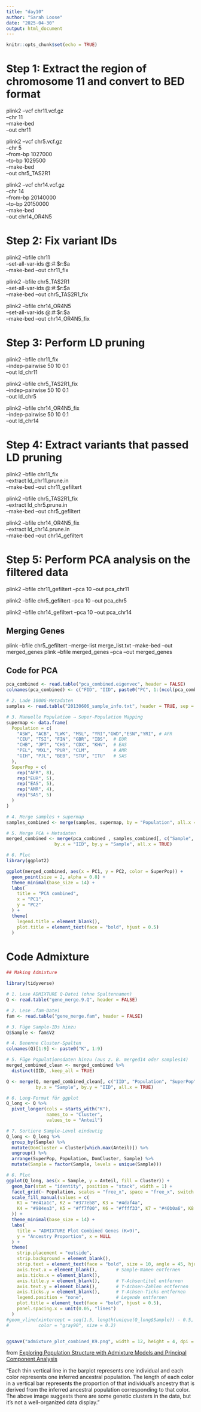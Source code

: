 ```yaml
---
title: "day10"
author: "Sarah Loose"
date: "2025-04-30"
output: html_document
---
```


```r
knitr::opts_chunk$set(echo = TRUE)
```

# Step 1: Extract the region of chromosome 11 and convert to BED format
plink2 --vcf chr11.vcf.gz \
  --chr 11 \
  --make-bed \
  --out chr11

plink2 --vcf chr5.vcf.gz \
  --chr 5 \
  --from-bp 1027000 \
  --to-bp 1029500 \
  --make-bed \
  --out chr5_TAS2R1

 
plink2 --vcf chr14.vcf.gz \
  --chr 14 \
  --from-bp 20140000 \
  --to-bp 20150000 \
  --make-bed \
  --out chr14_OR4N5

# Step 2: Fix variant IDs
plink2 --bfile chr11 \
  --set-all-var-ids @:#:\$r:\$a \
  --make-bed --out chr11_fix
  
plink2 --bfile chr5_TAS2R1 \
  --set-all-var-ids @:#:\$r:\$a \
  --make-bed --out chr5_TAS2R1_fix

plink2 --bfile chr14_OR4N5 \
  --set-all-var-ids @:#:\$r:\$a \
  --make-bed --out chr14_OR4N5_fix

# Step 3: Perform LD pruning
plink2 --bfile chr11_fix \
  --indep-pairwise 50 10 0.1 \
  --out ld_chr11
  
plink2 --bfile chr5_TAS2R1_fix \
  --indep-pairwise 50 10 0.1 \
  --out ld_chr5
 
plink2 --bfile chr14_OR4N5_fix \
  --indep-pairwise 50 10 0.1 \
  --out ld_chr14

# Step 4: Extract variants that passed LD pruning
plink2 --bfile chr11_fix \
  --extract ld_chr11.prune.in \
  --make-bed --out chr11_gefiltert
  

plink2 --bfile chr5_TAS2R1_fix \
  --extract ld_chr5.prune.in \
  --make-bed --out chr5_gefiltert


plink2 --bfile chr14_OR4N5_fix \
  --extract ld_chr14.prune.in \
  --make-bed --out chr14_gefiltert


# Step 5: Perform PCA analysis on the filtered data
plink2 --bfile chr11_gefiltert --pca 10 --out pca_chr11

plink2 --bfile chr5_gefiltert --pca 10 --out pca_chr5

plink2 --bfile chr14_gefiltert --pca 10 --out pca_chr14

## Merging Genes 
plink --bfile chr5_gefiltert --merge-list merge_list.txt --make-bed --out merged_genes
plink --bfile merged_genes --pca --out merged_genes

 
## Code for PCA
```r
pca_combined <- read.table("pca_combined.eigenvec", header = FALSE)
colnames(pca_combined) <- c("FID", "IID", paste0("PC", 1:(ncol(pca_combined) - 2)))

# 2. Lade 1000G-Metadaten
samples <- read.table("20130606_sample_info.txt", header = TRUE, sep = "\t")

# 3. Manuelle Population → Super-Population Mapping
supermap <- data.frame(
  Population = c(
    "ASW", "ACB", "LWK", "MSL", "YRI","GWD","ESN","YRI", # AFR
    "CEU", "TSI", "FIN", "GBR", "IBS",  # EUR
    "CHB", "JPT", "CHS", "CDX", "KHV",  # EAS
    "PEL", "MXL", "PUR", "CLM",         # AMR
    "GIH", "PJL", "BEB", "STU", "ITU"   # SAS
  ),
  SuperPop = c(
    rep("AFR", 8),
    rep("EUR", 5),
    rep("EAS", 5),
    rep("AMR", 4),
    rep("SAS", 5)
  )
)

# 4. Merge samples + supermap
samples_combined <- merge(samples, supermap, by = "Population", all.x = TRUE)

# 5. Merge PCA + Metadaten
merged_combined <- merge(pca_combined , samples_combined[, c("Sample", "Population", "SuperPop")],
                  by.x = "IID", by.y = "Sample", all.x = TRUE)

# 6. Plot
library(ggplot2)

ggplot(merged_combined, aes(x = PC1, y = PC2, color = SuperPop)) +
  geom_point(size = 2, alpha = 0.8) +
  theme_minimal(base_size = 14) +
  labs(
    title = "PCA combined",
    x = "PC1",
    y = "PC2"
  ) +
  theme(
    legend.title = element_blank(),
    plot.title = element_text(face = "bold", hjust = 0.5)
  )
```

# Code Admixture
```r
## Making Admixture

library(tidyverse)

# 1. Lese ADMIXTURE Q-Datei (ohne Spaltennamen)
Q <- read.table("gene_merge.9.Q", header = FALSE)

# 2. Lese .fam-Datei
fam <- read.table("gene_merge.fam", header = FALSE)

# 3. Füge Sample-IDs hinzu
Q$Sample <- fam$V2

# 4. Benenne Cluster-Spalten
colnames(Q)[1:9] <- paste0("K", 1:9)

# 5. Füge Populationsdaten hinzu (aus z. B. merged14 oder samples14)
merged_combined_clean <- merged_combined %>%
  distinct(IID, .keep_all = TRUE)

Q <- merge(Q, merged_combined_clean[, c("IID", "Population", "SuperPop")],
           by.x = "Sample", by.y = "IID", all.x = TRUE)

# 6. Long-Format für ggplot
Q_long <- Q %>%
  pivot_longer(cols = starts_with("K"),
               names_to = "Cluster",
               values_to = "Anteil")

# 7. Sortiere Sample-Level eindeutig
Q_long <- Q_long %>%
  group_by(Sample) %>%
  mutate(DomCluster = Cluster[which.max(Anteil)]) %>%
  ungroup() %>%
  arrange(SuperPop, Population, DomCluster, Sample) %>%
  mutate(Sample = factor(Sample, levels = unique(Sample)))

# 6. Plot
ggplot(Q_long, aes(x = Sample, y = Anteil, fill = Cluster)) +
  geom_bar(stat = "identity", position = "stack", width = 1) +
  facet_grid(~ Population, scales = "free_x", space = "free_x", switch = "x") +
  scale_fill_manual(values = c(
    K1 = "#e41a1c", K2 = "#377eb8", K3 = "#4daf4a",
    K4 = "#984ea3", K5 = "#ff7f00", K6 = "#ffff33", K7 = "#40b0a6", K8 = "#999999", K9 = "#f781bf"
  )) +
  theme_minimal(base_size = 14) +
  labs(
    title = "ADMIXTURE Plot Combined Genes (K=9)",
    y = "Ancestry Proportion", x = NULL
  ) +
  theme(
    strip.placement = "outside",
    strip.background = element_blank(),
    strip.text = element_text(face = "bold", size = 10, angle = 45, hjust = 1),
    axis.text.x = element_blank(),       # Sample-Namen entfernen
    axis.ticks.x = element_blank(),
    axis.title.y = element_blank(),      # Y-Achsentitel entfernen
    axis.text.y = element_blank(),       # Y-Achsen-Zahlen entfernen
    axis.ticks.y = element_blank(),      # Y-Achsen-Ticks entfernen
    legend.position = "none",            # Legende entfernen
    plot.title = element_text(face = "bold", hjust = 0.5),
    panel.spacing.x = unit(0.05, "lines")
  )
#geom_vline(xintercept = seq(1.5, length(unique(Q_long$Sample)) - 0.5, by = 1),
#           color = "gray90", size = 0.2)


ggsave("admixture_plot_combined_K9.png", width = 12, height = 4, dpi = 300)
```



from [Exploring Population Structure with Admixture Models and Principal Component Analysis](https://link.springer.com/protocol/10.1007/978-1-0716-0199-0_4)

"Each thin vertical line in the barplot represents one individual and each color represents one inferred ancestral population. The length of each color in a vertical bar represents the proportion of that individual’s ancestry that is derived from the inferred ancestral population corresponding to that color. The above image suggests there are some genetic clusters in the data, but it’s not a well-organized data display."

